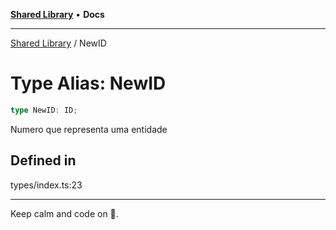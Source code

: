 
<Meta title="Libs/Shared/type-aliases/NewID" />



[**Shared Library**](/?path=/docs/libs-shared-overview--page) • **Docs**

***

[Shared Library](/?path=/docs/libs-shared-overview--page) / NewID

# Type Alias: NewID

```ts
type NewID: ID;
```

Numero que representa uma entidade

## Defined in

types/index.ts:23


***

Keep calm and code on 🤘.